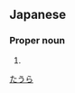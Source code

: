 ==Japanese==
{{ja-kanjitab|田|浦}}

===Proper noun===
{{ja-pos|proper|たうら}}

# {{surname|lang=ja}}

[[Category:Japanese surnames|たうら]]